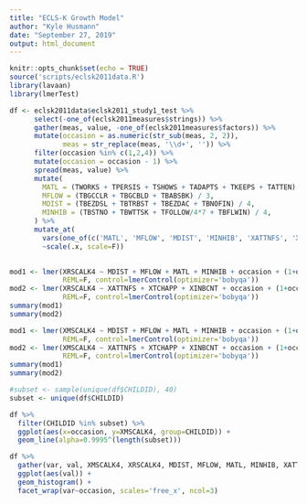 ```yaml
---
title: "ECLS-K Growth Model"
author: "Kyle Husmann"
date: "September 27, 2019"
output: html_document
---
```


```r
knitr::opts_chunk$set(echo = TRUE)
source('scripts/eclsk2011data.R')
library(lavaan)
library(lmerTest)

df <- eclsk2011data$eclsk2011_study1_test %>%
      select(-one_of(eclsk2011measures$strings)) %>%
      gather(meas, value, -one_of(eclsk2011measures$factors)) %>%
      mutate(occasion = as.numeric(str_sub(meas, 2, 2)),
             meas = str_replace(meas, '\\d+', '')) %>%
      filter(occasion %in% c(1,2,4)) %>%
      mutate(occasion = occasion - 1) %>%
      spread(meas, value) %>%
      mutate(
        MATL = (TWORKS + TPERSIS + TSHOWS + TADAPTS + TKEEPS + TATTEN) / 6,
        MFLOW = (TBGCCLR + TBGCBLD + TBABSBK) / 3,
        MDIST = (TBEZDSL + TBTRBST + TBEZDAC + TBNOFIN) / 4,
        MINHIB = (TBSTNO + TBWTTSK + TFOLLOW/4*7 + TBFLWIN) / 4,
      ) %>%
      mutate_at(
        vars(one_of(c('MATL', 'MFLOW', 'MDIST', 'MINHIB', 'XATTNFS', 'XTCHAPP', 'XINBCNT'))),
        ~scale(.x, scale=F))
      

```

```r
mod1 <- lmer(XRSCALK4 ~ MDIST + MFLOW + MATL + MINHIB + occasion + (1+occasion|CHILDID), df,
             REML=F, control=lmerControl(optimizer='bobyqa'))
mod2 <- lmer(XRSCALK4 ~ XATTNFS + XTCHAPP + XINBCNT + occasion + (1+occasion|CHILDID), df,
             REML=F, control=lmerControl(optimizer='bobyqa'))
summary(mod1)
summary(mod2)
```

```r
mod1 <- lmer(XMSCALK4 ~ MDIST + MFLOW + MATL + MINHIB + occasion + (1+occasion|CHILDID), df,
             REML=F, control=lmerControl(optimizer='bobyqa'))
mod2 <- lmer(XMSCALK4 ~ XATTNFS + XTCHAPP + XINBCNT + occasion + (1+occasion|CHILDID), df,
             REML=F, control=lmerControl(optimizer='bobyqa'))
summary(mod1)
summary(mod2)
```


```r
#subset <- sample(unique(df$CHILDID), 40)
subset <- unique(df$CHILDID)

df %>%
  filter(CHILDID %in% subset) %>%
  ggplot(aes(x=occasion, y=XMSCALK4, group=CHILDID)) +
  geom_line(alpha=0.9995^(length(subset)))

```

```r
df %>%
  gather(var, val, XMSCALK4, XRSCALK4, MDIST, MFLOW, MATL, MINHIB, XATTNFS, XTCHAPP, XINBCNT) %>%
  ggplot(aes(val)) +
  geom_histogram() +
  facet_wrap(var~occasion, scales='free_x', ncol=3)

```
